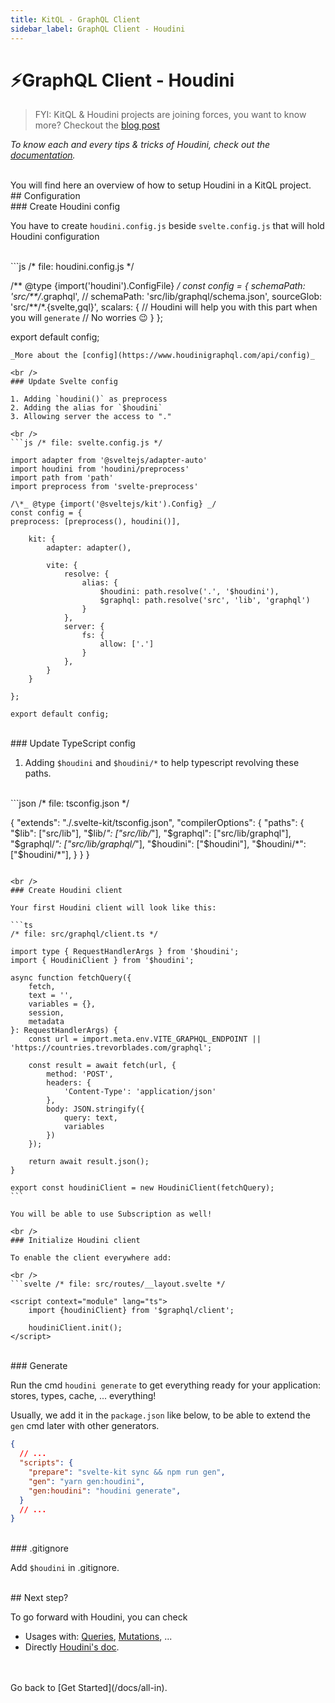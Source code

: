 ```yaml
---
title: KitQL - GraphQL Client
sidebar_label: GraphQL Client - Houdini
---
```


# ⚡GraphQL Client - Houdini

> FYI: KitQL & Houdini projects are joining forces, you want to know more? Checkout the [blog post](https://www.the-guild.dev/blog/houdini-and-kitql)

_To know each and every tips & tricks of Houdini, check out the [documentation](https://www.houdinigraphql.com)._

<br />
You will find here an overview of how to setup Houdini in a KitQL project.

<br />
## Configuration

<br />
### Create Houdini config

You have to create `houdini.config.js` beside `svelte.config.js` that will hold Houdini configuration

<br />
```js /* file: houdini.config.js */

/** @type {import('houdini').ConfigFile} */
const config = {
	schemaPath: 'src/**/*.graphql',
	// schemaPath: 'src/lib/graphql/schema.json',
	sourceGlob: 'src/**/*.{svelte,gql}',
	scalars: {
		// Houdini will help you with this part when you will `generate`
		// No worries 😉
	}
};

export default config;
```
_More about the [config](https://www.houdinigraphql.com/api/config)_

<br />
### Update Svelte config

1. Adding `houdini()` as preprocess
2. Adding the alias for `$houdini`
3. Allowing server the access to "."

<br />
```js /* file: svelte.config.js */

import adapter from '@sveltejs/adapter-auto'
import houdini from 'houdini/preprocess'
import path from 'path'
import preprocess from 'svelte-preprocess'

/\*_ @type {import('@sveltejs/kit').Config} _/
const config = {
preprocess: [preprocess(), houdini()],

	kit: {
		adapter: adapter(),

		vite: {
			resolve: {
				alias: {
					$houdini: path.resolve('.', '$houdini'),
					$graphql: path.resolve('src', 'lib', 'graphql')
				}
			},
			server: {
				fs: {
					allow: ['.']
				}
			},
		}
	}

};

export default config;
```

<br />
### Update TypeScript config

1. Adding `$houdini` and `$houdini/*` to help typescript revolving these paths.

<br />
```json 
/* file: tsconfig.json */

{
	"extends": "./.svelte-kit/tsconfig.json",
	"compilerOptions": {
		"paths": {
			"$lib": ["src/lib"],
			"$lib/*": ["src/lib/*"],
			"$graphql": ["src/lib/graphql"],
			"$graphql/*": ["src/lib/graphql/*"],
			"$houdini": ["$houdini"],
			"$houdini/*": ["$houdini/*"],
		}
	}
}

````

<br />
### Create Houdini client

Your first Houdini client will look like this:

```ts
/* file: src/graphql/client.ts */

import type { RequestHandlerArgs } from '$houdini';
import { HoudiniClient } from '$houdini';

async function fetchQuery({
	fetch,
	text = '',
	variables = {},
	session,
	metadata
}: RequestHandlerArgs) {
	const url = import.meta.env.VITE_GRAPHQL_ENDPOINT || 'https://countries.trevorblades.com/graphql';

	const result = await fetch(url, {
		method: 'POST',
		headers: {
			'Content-Type': 'application/json'
		},
		body: JSON.stringify({
			query: text,
			variables
		})
	});

	return await result.json();
}

export const houdiniClient = new HoudiniClient(fetchQuery);
```

You will be able to use Subscription as well!

<br />
### Initialize Houdini client

To enable the client everywhere add:

<br />
```svelte /* file: src/routes/__layout.svelte */

<script context="module" lang="ts">
	import {houdiniClient} from '$graphql/client'; 
	
	houdiniClient.init();
</script>

````

<br />
### Generate

Run the cmd `houdini generate` to get everything ready for your application: stores, types, cache, ... everything!

Usually, we add it in the `package.json` like below, to be able to extend the `gen` cmd later with other generators.

```json
{
  // ...
  "scripts": {
    "prepare": "svelte-kit sync && npm run gen",
    "gen": "yarn gen:houdini",
    "gen:houdini": "houdini generate",
  }
  // ...
}
````

<br />
### .gitignore

Add `$houdini` in .gitignore.


<br />
## Next step?

To go forward with Houdini, you can check

- Usages with: [Queries](/docs/usages/queries), [Mutations](/docs/usages/mutations), ...
- Directly [Houdini's doc](https://www.houdinigraphql.com/guides/working-with-graphql).

<br />
<br />
Go back to [Get Started](/docs/all-in).
